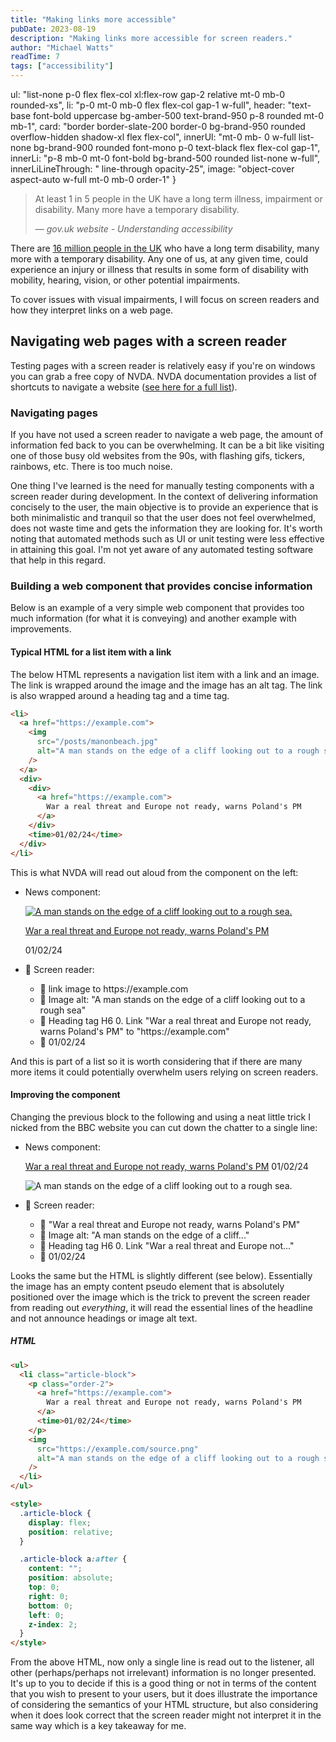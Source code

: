 ```yaml
---
title: "Making links more accessible"
pubDate: 2023-08-19
description: "Making links more accessible for screen readers."
author: "Michael Watts"
readTime: 7
tags: ["accessibility"]
---
```


  ul: "list-none p-0 flex flex-col xl:flex-row gap-2 relative mt-0 mb-0 rounded-xs",
  li: "p-0 mt-0 mb-0 flex flex-col gap-1 w-full",
  header: "text-base font-bold uppercase bg-amber-500 text-brand-950 p-8 rounded mt-0 mb-1",
  card: "border border-slate-200 border-0 bg-brand-950 rounded overflow-hidden shadow-xl flex flex-col",
  innerUl: "mt-0 mb- 0 w-full list-none bg-brand-900 rounded font-mono p-0 text-black flex flex-col gap-1",
  innerLi: "p-8 mb-0 mt-0 font-bold bg-brand-500 rounded list-none w-full",
  innerLiLineThrough: " line-through opacity-25",
  image: "object-cover aspect-auto w-full mt-0 mb-0 order-1"
}


> At least 1 in 5 people in the UK have a long term illness, impairment or disability. Many more have a temporary disability.
>
> &mdash; <cite>gov.uk website - Understanding accessibility</cite>

There are [16 million people in the UK](https://www.scope.org.uk/media/disability-facts-figures/) who have a long term disability,
many more with a temporary disability. Any one of us, at any given time, could experience an injury or illness that results in some form of disability
with mobility, hearing, vision, or other potential impairments.

To cover issues with visual impairments, I will focus on screen readers and how they interpret links on a web page.

## Navigating web pages with a screen reader

Testing pages with a screen reader is relatively easy if you're on windows you can grab a free copy of NVDA.
NVDA documentation provides a list of shortcuts to navigate a website ([see here for a full list](https://webaim.org/resources/shortcuts/nvda)).

### Navigating pages

If you have not used a screen reader to navigate a web page, the amount of information fed back to you can be overwhelming. It can be a bit like visiting one of those busy old websites from the 90s, with flashing gifs, tickers, rainbows, etc. There is too much noise.

One thing I've learned is the need for manually testing components with a screen reader during development. In the context of delivering information concisely to the user, the main objective is to provide an experience that is both minimalistic and tranquil so that the user does not feel overwhelmed, does not waste time and gets the information they are looking for. It's worth noting that automated methods such as UI or unit testing were less effective in attaining this goal. I'm not yet aware of any automated testing software that help in this regard.

### Building a web component that provides concise information

Below is an example of a very simple web component that provides too much information (for what it is conveying) and another example with improvements.

#### Typical HTML for a list item with a link

The below HTML represents a navigation list item with a link and an image. The link is wrapped around the image and the image has an alt tag. The link is also wrapped around a heading tag and a time tag.

```html {1,3-4} /War a real/#a /A man stands/#b /01/02/24/#c
<li>
  <a href="https://example.com">
    <img
      src="/posts/manonbeach.jpg"
      alt="A man stands on the edge of a cliff looking out to a rough sea."
    />
  </a>
  <div>
    <div>
      <a href="https://example.com">
        War a real threat and Europe not ready, warns Poland's PM
      </a>
    </div>
    <time>01/02/24</time>
  </div>
</li>
```

This is what NVDA will read out aloud from the component on the left:

<ul class={exampleCss.ul}>
  <li class={exampleCss.li}>
    <p class={exampleCss.header}>News component:</p>
    <div class={exampleCss.card}>
      <a href="https://example.com">
        <img
          src="/posts/manonbeach.jpg"
          alt="A man stands on the edge of a cliff looking out to a rough sea."
          class={exampleCss.image}
        />
      </a>
      <div class="flex justify-between items-baseline p-8">
        <p class="mb-0 mt-0">
          <a href="https://example.com" class="leading-3 text-base font-bold">War a real threat and Europe not ready, warns Poland's PM</a>
        </p>
        <time class="text-sm">01/02/24</time>
      </div>
    </div>
  </li>
  <li class={exampleCss.li}>
    <p class={exampleCss.header}>🤖 Screen reader:</p>
    <ul class={exampleCss.innerUl}>
      <li class={exampleCss.innerLi}>💬 link image to https://example.com</li>
      <li class={exampleCss.innerLi}>💬 Image alt: "A man stands on the edge of a cliff looking out to a rough sea"</li>
      <li class={exampleCss.innerLi}>💬 Heading tag H6 0. Link "War a real threat and Europe not ready, warns Poland's PM" to "https://example.com"</li>
      <li class={exampleCss.innerLi}>💬 01/02/24</li>
    </ul>
  </li>
</ul>

And this is part of a list so it is worth considering that if there are many more items it could potentially overwhelm users relying on screen readers.

#### Improving the component

Changing the previous block to the following and using a neat little trick I nicked from the BBC website you can cut down the chatter to a single line:

<ul class={exampleCss.ul}>
  <li class={exampleCss.li}>
    <p class={exampleCss.header}>News component:</p>
    <div  class={exampleCss.card}>
      <p class="order-2 flex justify-between items-baseline p-8 mt-0 mb-0">
        <a href="https://example.com" class="text-lg leading-relaxed font-bold after::content-[''] after:absolute after:top-0 after:left-0 after:right-0 after:bottom-0 after:z-99">War a real threat and Europe not ready, warns Poland's PM</a>
        <time class="text-sm">01/02/24</time>
      </p>
      <img
        src="/posts/manonbeach.jpg"
        alt="A man stands on the edge of a cliff looking out to a rough sea."
        class={exampleCss.image}
      />
    </div>
  </li>
  <li class={exampleCss.li}>
    <p class={exampleCss.header}>🤖 Screen reader:</p>
    <ul class={exampleCss.innerUl}>
      <li class={exampleCss.innerLi}>💬 "War a real threat and Europe not ready, warns Poland's PM"</li>
      <li class={exampleCss.innerLi + exampleCss.innerLiLineThrough}>💬 Image alt: "A man stands on the edge of a cliff..."</li>
      <li class={exampleCss.innerLi + exampleCss.innerLiLineThrough}>💬 Heading tag H6 0. Link "War a real threat and Europe not..."</li>
      <li class={exampleCss.innerLi + exampleCss.innerLiLineThrough}>💬 01/02/24</li>
    </ul>
  </li>
</ul>

Looks the same but the HTML is slightly different (see below). Essentially the image has an empty content pseudo element that is absolutely positioned
over the image which is the trick to prevent the screen reader from reading out _everything_, it will read the essential lines of the headline and not announce headings or image alt text.

##### HTML

```html
<ul>
  <li class="article-block">
    <p class="order-2">
      <a href="https://example.com">
        War a real threat and Europe not ready, warns Poland's PM
      </a>
      <time>01/02/24</time>
    </p>
    <img
      src="https://example.com/source.png"
      alt="A man stands on the edge of a cliff looking out to a rough sea"
    />
  </li>
</ul>

<style>
  .article-block {
    display: flex;
    position: relative;
  }

  .article-block a:after {
    content: "";
    position: absolute;
    top: 0;
    right: 0;
    bottom: 0;
    left: 0;
    z-index: 2;
  }
</style>
```

From the above HTML, now only a single line is read out to the listener, all other (perhaps/perhaps not irrelevant) information is no longer presented.
It's up to you to decide if this is a good thing or not in terms of the content that you wish to present to your users, but it does illustrate the importance of
considering the semantics of your HTML structure, but also considering when it does look correct that the screen reader might not interpret it in the same way which is a key takeaway for me.
